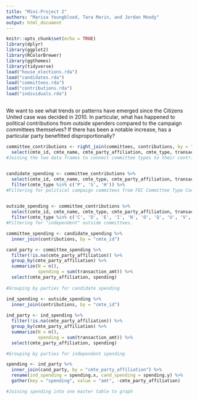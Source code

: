 ```yaml
---
title: "Mini-Project 2"
authors: "Marisa Youngblood, Tara Marin, and Jordan Moody"
output: html_document
---
```


```r
knitr::opts_chunk$set(echo = TRUE)
library(dplyr)
library(ggplot2)
library(RColorBrewer)
library(ggthemes)
library(tidyverse)
load("house_elections.rda")
load("candidates.rda")
load("committees.rda")
load("contributions.rda")
load("individuals.rda")
```

##
We want to see what trends or patterns have emerged since the Citizens United case was decided in 2010. In particular, what has happened to political contributions from outside spenders compared to the campaign committees themselves? If there has been a notable increase, has a particular party benefitted disproportionally?

```r
committee_contributions <- right_join(committees, contributions, by = "cmte_id") %>%
  select(cmte_id, cmte_name, cmte_party_affiliation, cmte_type, transaction_amt)
#Joining the two data frames to connect committee types to their contributions. 


candidate_spending <- committee_contributions %>%
  select(cmte_id, cmte_name, cmte_type, cmte_party_affiliation, transaction_amt) %>%
  filter(cmte_type %in% c('P', 'S', 'H')) %>%
#Filtering for political campaign commitees from FEC Committee Type Codes.

  
outside_spending <- committee_contributions %>%
  select(cmte_id, cmte_name, cmte_type, cmte_party_affiliation, transaction_amt) %>%
  filter(cmte_type %in% c('C', 'D', 'E', 'I', 'N', 'O', 'Q', 'U', 'V', 'W', 'X', 'Y', 'Z'))
#Filtering for "independent" outside committees.  

```

```r
committee_spending <- candidate_spending %>%
  inner_join(contributions, by = "cmte_id")

cand_party <- committee_spending %>%
  filter(!is.na(cmte_party_affiliation)) %>%
  group_by(cmte_party_affiliation) %>%
  summarize(N = n(),
            spending = sum(transaction_amt)) %>%
  select(cmte_party_affiliation, spending)
  
#Grouping by parties for candidate spending
```
```r
ind_spending <- outside_spending %>%
  inner_join(contributions, by = "cmte_id")
  
ind_party <- ind_spending %>%
  filter(!is.na(cmte_party_affiliation)) %>%
  group_by(cmte_party_affiliation) %>%
  summarize(N = n(), 
            spending = sum(transaction_amt)) %>%
  select(cmte_party_affiliation, spending)

#Grouping by parties for independent spending
```

```r
spending <- ind_party %>%
  inner_join(cand_party, by = "cmte_party_affiliation") %>%
  rename(ind_spending = spending.x, cand_spending = spending.y) %>%
  gather(key = "spending", value = "amt", -cmte_party_affiliation)

#Joining spending into one master table to graph
```
